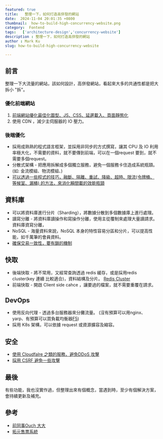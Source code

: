 ```yaml
---
featured: true
title:   整理一下，如何打造高併發的網站
date:  2024-11-04 20:01:35 +0800
thumbnail:  how-to-build-high-concurrency-website.png
category:  Fontend  
tags:   ['architecture-design','concurrency-website']
description : 整理一下，如何打造高併發的網站
author : Mark Ku
slug: how-to-build-high-concurrency-website

---
```

## 前言
整理一下大流量的網站，該如何設計，高併發網站，看起來大多的共通性都是把大拆小 "拆"。

### 優化前端網站
1. [前端網站優化最佳化圖型、JS、CSS、延遲載入、頁面靜態化](https://blog.markkulab.net/enhance-nextjs-performance/) 
2. 使用 CDN ，減少主伺服器的 IO 壓力。

### 後端優化
* 採用成熟熟的程式語言框架，並採用非同步的方式撰寫，讓其 CPU 及 IO 利用率極大化，不需要的資料，就不要傳到前端，可以在一個request 要到，就不需要多個request。
* 分散式架構 - 把應用拆解成多個獨立服務，避免一個服務卡住造成系統瓶頸。 (如: 金流模組、物流模組、)
* [可以透過一些程式的技巧，融斷、隔離、重試、降級、超時、限流(令牌桶、等候室、漏桶) 的方法，來消化瞬間載的效能瓶頸](https://blog.csdn.net/github_38592071/article/details/140196235)

## 資料庫
* 可以將資料庫進行分片（Sharding），將數據分散到多個數據庫上進行處理。
* 讀寫分離 - 將資料庫讀操作和寫操作分離，使用主從覆制來處理大量讀請求。
資料庫資寫分離，
* NoSQL - 海量資料來說，NoSQL 本身的特性容易分區和分片，可以提高性能，如千萬筆的會員資料。
* [確保交易一致性，要有鎖的機制](https://ouch1978.github.io/blog/2022/09/21/common-locks-in-programming-world)

## 快取
* 後端快取 - 將不常用，又經常查詢透過 redis 緩存，或是採用redis cluster(key 連續 比較適合)，資料結構及分片。
[Redis Cluster](https://isdaniel.github.io/redis-cluster-introduce-01/)
* 前端快取 - 開啟 Client side cahce ，讓要過的檔案，就不需要重覆在請求。

## DevOps
* 使用反向代理 - 透過多台服務器來分攤流量。 (沒有預算可以用nginx、yarp、有預算可以買負載均衡器[F5](https://www.f5.com/glossary/load-balancer))
* 採用 K8s 架構，可以依據 request 或資源擴容及縮容。

## 安全
* [使用 Cloudfalre 之類的服務，避免DDoS 攻擊](https://blog.markkulab.net/2022/01/16/prevent-ddos/)
* [採用 CSRF 避免一些攻擊](https://www.telerik.com/blogs/protecting-nextjs-applications-cross-site-request-forgery-csrf-attacks)

## 最後
有些功能，我也沒實作過，但整理出來有個概念，當遇到時，至少有個解決方案，會持續更新及補充。

## 參考
* [前同事Ouch 大大](https://ouch1978.github.io/)
* [拓元售票系統](https://aws.amazon.com/tw/solutions/case-studies/tixcraft/?fbclid=IwZXh0bgNhZW0CMTAAAR1OkXmUsFGJZ4x086DzwYbK4Ox1JEuJWDA6umSIx2edlKKucWm4jWU6PGY_aem_aztLGVHLLc9EvEnDe6WTMg)



